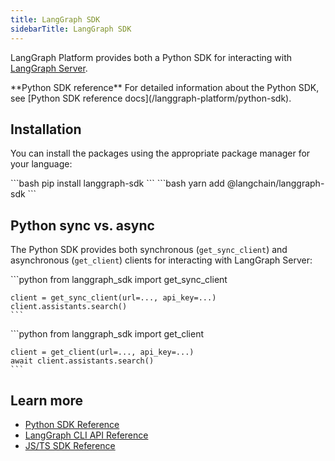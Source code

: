```yaml
---
title: LangGraph SDK
sidebarTitle: LangGraph SDK
---
```


LangGraph Platform provides both a Python SDK for interacting with [LangGraph Server](/langgraph-platform/langgraph-server).

<Tip>
  **Python SDK reference**
  For detailed information about the Python SDK, see [Python SDK reference docs](/langgraph-platform/python-sdk).
</Tip>

## Installation

You can install the packages using the appropriate package manager for your language:

<Tabs>
  <Tab title="Python">
    ```bash
    pip install langgraph-sdk
    ```
  </Tab>
  <Tab title="JS">
    ```bash
    yarn add @langchain/langgraph-sdk
    ```
  </Tab>
</Tabs>

## Python sync vs. async

The Python SDK provides both synchronous (`get_sync_client`) and asynchronous (`get_client`) clients for interacting with LangGraph Server:

<Tabs>
  <Tab title="Sync">
    ```python
    from langgraph_sdk import get_sync_client
    
    client = get_sync_client(url=..., api_key=...)
    client.assistants.search()
    ```
  </Tab>
  <Tab title="Async">
    ```python
    from langgraph_sdk import get_client
    
    client = get_client(url=..., api_key=...)
    await client.assistants.search()
    ```
  </Tab>
</Tabs>

## Learn more

* [Python SDK Reference](/langgraph-platform/python-sdk)
* [LangGraph CLI API Reference](/langgraph-platform/cli)
* [JS/TS SDK Reference](/langgraph-platform/js-ts-sdk)
